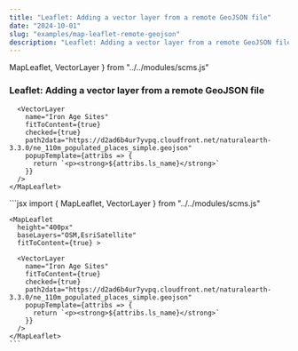 ```yaml
---
title: "Leaflet: Adding a vector layer from a remote GeoJSON file"
date: "2024-10-01"
slug: "examples/map-leaflet-remote-geojson"
description: "Leaflet: Adding a vector layer from a remote GeoJSON file"
---
```


  MapLeaflet,
  VectorLayer
} from "../../modules/scms.js"


### Leaflet: Adding a vector layer from a remote GeoJSON file


<div className="row mt-3 mb-5 border-top border-bottom py-3">
  <div className="col-6">
    <MapLeaflet
      height="400px"
      baseLayers="OSM,EsriSatellite"
      fitToContent={true} >

      <VectorLayer
        name="Iron Age Sites"
        fitToContent={true}
        checked={true}
        path2data="https://d2ad6b4ur7yvpq.cloudfront.net/naturalearth-3.3.0/ne_110m_populated_places_simple.geojson"
        popupTemplate={attribs => {
          return `<p><strong>${attribs.ls_name}</strong>`
        }}
      />
    </MapLeaflet>

  </div>
  <div className="col-6">
    ```jsx
    import {
      MapLeaflet,
      VectorLayer
    } from "../../modules/scms.js"

    <MapLeaflet
      height="400px"
      baseLayers="OSM,EsriSatellite"
      fitToContent={true} >
      
      <VectorLayer
        name="Iron Age Sites"
        fitToContent={true}
        checked={true}
        path2data="https://d2ad6b4ur7yvpq.cloudfront.net/naturalearth-3.3.0/ne_110m_populated_places_simple.geojson"
        popupTemplate={attribs => {
          return `<p><strong>${attribs.ls_name}</strong>`
        }}
      />
    </MapLeaflet>
    ```
  </div>
</div>